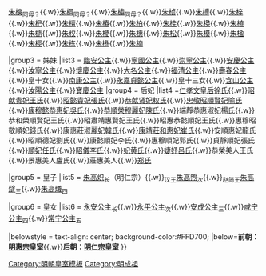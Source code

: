 {{Navbox
|name = 明成祖皇室
|title = [[明成祖]]皇室
|titlestyle = background-color:#FFD700;
|image =
|style = width:100%;text-align:center; 
|groupstyle = text-align:center; background-color:#FFD700;
|liststyle = text-align:center;
|state = {{{state<includeonly>|collapsed</includeonly>}}}
|group1 = 父母
|list1 = 太祖高皇帝[[朱元璋]]{{ww}}[[孝慈高皇后 (明朝)|孝慈高皇后马氏]]<sub>[[朱棣生母|存疑]]</sub>

|group2 = 兄弟
|list2 = [[朱标]]<sub>同母？</sub>{{.w}}[[朱樉]]<sub>同母？</sub>{{.w}}[[朱棡]]<sub>同母？</sub>{{.w}}[[朱橚]]<sub>同母？</sub>{{.w}}[[朱楨 (明朝)|朱桢]]{{.w}}[[朱榑]]{{.w}}[[朱梓]]{{.w}}[[朱杞]]{{.w}}[[朱檀]]{{.w}}[[朱椿 (明朝)|朱椿]]{{.w}}[[朱柏]]{{.w}}[[朱桂]]{{.w}}[[朱楧]]{{.w}}[[朱植]]{{.w}}[[朱㮵]]{{.w}}[[朱权]]{{.w}}[[朱楩]]{{.w}}[[朱橞]]{{.w}}[[朱松]]{{.w}}[[朱模]]{{.w}}[[朱楹]]{{.w}}[[朱桱]]{{.w}}[[朱栋]]{{.w}}[[朱㰘]]{{.w}}[[朱楠]]

|group3 = 姊妹
|list3 = [[臨安公主]]{{.w}}[[寧國公主]]{{.w}}[[崇寧公主]]{{.w}}[[安慶公主]]{{.w}}[[汝寧公主]]{{.w}}[[懷慶公主]]{{.w}}[[大名公主]]{{.w}}[[福清公主]]{{.w}}[[壽春公主 (明太祖)|壽春公主]]{{.w}}皇十女{{.w}}[[朱玉华|南康公主]]{{.w}}[[永嘉公主 (朱元璋)|永嘉貞懿公主]]{{.w}}皇十三女{{.w}}[[含山公主]]{{.w}}[[汝陽公主]]{{.w}}[[寶慶公主]]
|group4 = 后妃
|list4 =[[仁孝文皇后|仁孝文皇后徐氏]]{{.w}}[[昭獻貴妃|昭献贵妃王氏]]{{.w}}[[张贵妃 (明朝)|昭懿貴妃張氏]]{{.w}}[[恭獻賢妃|恭献贤妃权氏]]{{.w}}[[喻賢妃|忠敬昭順賢妃喻氏]]{{.w}}[[吴惠妃 (明成祖)|康穆懿恭惠妃吳氏]]{{.w}}[[陈丽妃 (明成祖)|恭順榮穆麗妃陳氏]]{{.w}}端靜恭惠淑妃楊氏{{.w}}恭和榮順賢妃王氏{{.w}}昭肅靖惠賢妃王氏{{.w}}昭惠恭懿順妃王氏{{.w}}惠穆昭敬順妃錢氏{{.w}}康惠莊淑[[韩丽妃|麗妃韓氏]]{{.w}}[[康靖莊和惠妃|康靖莊和惠妃崔氏]]{{.w}}安順惠妃龍氏{{.w}}昭順德妃劉氏{{.w}}康懿順妃李氏{{.w}}惠穆順妃郭氏{{.w}}貞靜順妃張氏{{.w}}[[任顺妃|順妃任氏]]{{.w}}[[李昭仪 (明成祖)|昭儀李氏]]{{.w}}[[黄妃 (明成祖)|妃黄氏]]{{.w}}[[吕婕妤|婕妤呂氏]]{{.w}}恭榮美人王氏{{.w}}景惠美人盧氏{{.w}}莊惠美人{{.w}}[[郑氏 (明成祖)|郑氏]]

|group5 = 皇子
|list5 = [[朱高炽]]<sub>长</sub>（明仁宗）{{.w}}<sub>汉王</sub>[[朱高煦]]<sub>次</sub>{{.w}}<sub>赵简王</sub>[[朱高燧]]<sub>三</sub>{{.w}}[[朱高爔]]<sub>四</sub>

|group6 = 皇女
|list6 = [[永安公主 (明成祖)|永安公主]]<sub>长</sub>{{.w}}[[永平公主 (明成祖)|永平公主]]<sub>次</sub>{{.w}}[[安成公主]]<sub>三</sub>{{.w}}[[咸宁公主]]<sub>四</sub>{{.w}}[[常宁公主]]<sub>五</sub>

|belowstyle = text-align: center; background-color:#FFD700;
|below='''前朝：[[Template:明惠宗皇室|明惠宗皇室]]'''{{.w}}'''后朝：[[Template:明仁宗皇室|明仁宗皇室]]'''
}}
<noinclude>
[[Category:明朝皇室模板]]
[[Category:明成祖]]
</noinclude>